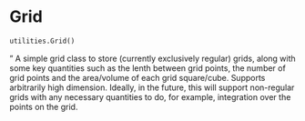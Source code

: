 # Grid { #jax_idem.utilities.Grid }

```python
utilities.Grid()
```

"
A simple grid class to store (currently exclusively regular) grids, along
with some key quantities such as the lenth between grid points, the
number of grid points and the area/volume of each grid square/cube.
Supports arbitrarily high dimension.
Ideally, in the future, this will support non-regular grids with any
necessary quantities to do, for example, integration over the points on the
grid.
